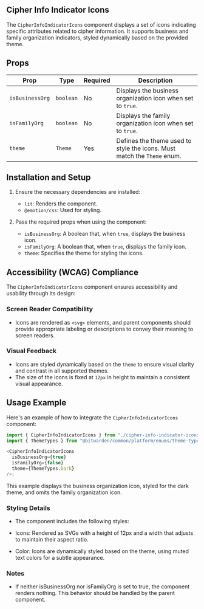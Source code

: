 

<Meta title="Components/Ciphers/Cipher Indicator Icon" of={stories} />

## Cipher Info Indicator Icons

The `CipherInfoIndicatorIcons` component displays a set of icons indicating specific attributes
related to cipher information. It supports business and family organization indicators, styled
dynamically based on the provided theme.

<Primary />
<Controls />

## Props

| **Prop**        | **Type**  | **Required** | **Description**                                                         |
| --------------- | --------- | ------------ | ----------------------------------------------------------------------- |
| `isBusinessOrg` | `boolean` | No           | Displays the business organization icon when set to `true`.             |
| `isFamilyOrg`   | `boolean` | No           | Displays the family organization icon when set to `true`.               |
| `theme`         | `Theme`   | Yes          | Defines the theme used to style the icons. Must match the `Theme` enum. |

## Installation and Setup

1. Ensure the necessary dependencies are installed:

   - `lit`: Renders the component.
   - `@emotion/css`: Used for styling.

2. Pass the required props when using the component:
   - `isBusinessOrg`: A boolean that, when `true`, displays the business icon.
   - `isFamilyOrg`: A boolean that, when `true`, displays the family icon.
   - `theme`: Specifies the theme for styling the icons.

## Accessibility (WCAG) Compliance

The `CipherInfoIndicatorIcons` component ensures accessibility and usability through its design:

### Screen Reader Compatibility

- Icons are rendered as `<svg>` elements, and parent components should provide appropriate labeling
  or descriptions to convey their meaning to screen readers.

### Visual Feedback

- Icons are styled dynamically based on the `theme` to ensure visual clarity and contrast in all
  supported themes.
- The size of the icons is fixed at `12px` in height to maintain a consistent visual appearance.

## Usage Example

Here's an example of how to integrate the `CipherInfoIndicatorIcons` component:

```ts
import { CipherInfoIndicatorIcons } from "./cipher-info-indicator-icons";
import { ThemeTypes } from "@bitwarden/common/platform/enums/theme-type.enum";

<CipherInfoIndicatorIcons
  isBusinessOrg={true}
  isFamilyOrg={false}
  theme={ThemeTypes.Dark}
/>;
```

This example displays the business organization icon, styled for the dark theme, and omits the
family organization icon.

### Styling Details

- The component includes the following styles:

- Icons: Rendered as SVGs with a height of 12px and a width that adjusts to maintain their aspect
  ratio.
- Color: Icons are dynamically styled based on the theme, using muted text colors for a subtle
  appearance.

### Notes

- If neither isBusinessOrg nor isFamilyOrg is set to true, the component renders nothing. This
  behavior should be handled by the parent component.
